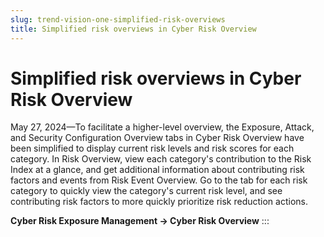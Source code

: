 ```yaml
---
slug: trend-vision-one-simplified-risk-overviews
title: Simplified risk overviews in Cyber Risk Overview
---
```

# Simplified risk overviews in Cyber Risk Overview

May 27, 2024—To facilitate a higher-level overview, the Exposure, Attack, and Security Configuration Overview tabs in Cyber Risk Overview have been simplified to display current risk levels and risk scores for each category. In Risk Overview, view each category's contribution to the Risk Index at a glance, and get additional information about contributing risk factors and events from Risk Event Overview. Go to the tab for each risk category to quickly view the category's current risk level, and see contributing risk factors to more quickly prioritize risk reduction actions.

**Cyber Risk Exposure Management → Cyber Risk Overview**
:::
